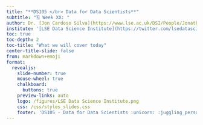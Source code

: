 ---
title: "**DS105 </br> Data for Data Scientists**"
subtitle: "🗓️ Week XX: "
author: Dr. [Jon Cardoso Silva](https://www.lse.ac.uk/DSI/People/Jonathan-Cardoso-Silva)
institute: '[LSE Data Science Institute](https://twitter.com/lsedatascience)'
toc: true
toc-depth: 2
toc-title: "What we will cover today"
center-title-slide: false
from: markdown+emoji
format:
  revealjs: 
    slide-number: true
    mouse-wheel: true
    chalkboard: 
      buttons: true
    preview-links: auto
    logo: /figures/LSE Data Science Institute.png
    css: /css/styles_slides.css
    footer: 'DS105 - Data for Data Scientists :unicorn: :juggling_person:'
---
